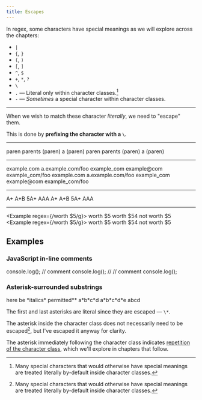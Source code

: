 ```yaml
---
title: Escapes
---
```


In regex, some characters have special meanings as we will explore across the chapters:

-   `|`
-   `{`, `}`
-   `(`, `)`
-   `[`, `]`
-   `^`, `$`
-   `+`, `*`, `?`
-   `\`
-   `.` — Literal only within character classes.[^1]
-   `-` — _Sometimes_ a special character within character classes.

[^1]: Many special characters that would otherwise have special meanings are treated literally by-default inside character classes.

---

When we wish to match these character _literally_, we need to "escape" them.

This is done by **prefixing the character with a `\`**.

---

<Example regex={/\(paren\)/g}>
    <String>paren</String>
    <String>parents</String>
    <String>(paren)</String>
    <String>a (paren)</String>
</Example>
<Example regex={/(paren)/g}>
    <String>paren</String>
    <String>parents</String>
    <String>(paren)</String>
    <String>a (paren)</String>
</Example>

---

<Example regex={/example\.com/g}>
    <String>example.com</String>
    <String>a.example.com/foo</String>
    <String>example_com</String>
    <String>example@com</String>
    <String>example_com/foo</String>
</Example>
<Example regex={/example.com/g}>
    <String>example.com</String>
    <String>a.example.com/foo</String>
    <String>example_com</String>
    <String>example@com</String>
    <String>example_com/foo</String>
</Example>

---

<Example regex={/A\+/g}>
    <String>A+</String>
    <String>A+B</String>
    <String>5A+</String>
    <String>AAA</String>
</Example>
<Example regex={/A+/g}>
    <String>A+</String>
    <String>A+B</String>
    <String>5A+</String>
    <String>AAA</String>
</Example>

---

<Example regex={/worth \$5/g}>
    <String>worth $5</String>
    <String>worth $54</String>
    <String>not worth $5</String>
</Example>
<Example regex={/worth $5/g}>
    <String>worth $5</String>
    <String>worth $54</String>
    <String>not worth $5</String>
</Example>

## Examples

### JavaScript in-line comments

<Example regex={/\/\/.*/g}>
    <String>console.log(); // comment</String>
    <String>console.log(); // // comment</String>
    <String>console.log();</String>
</Example>

### Asterisk-surrounded substrings

<Example regex={/\*[^\*]*\*/g}>
    <String>here be *italics*</String>
    <String>permitted**</String>
    <String>a*b*c*d</String>
    <String>a*b*c*d*e</String>
    <String>a️bcd</String>
</Example>

The first and last asterisks are literal since they are escaped — `\*`.

The asterisk inside the character class does not necessarily need to be escaped[^1], but I've escaped it anyway for clarity.

The asterisk immediately following the character class indicates [repetition of the character class](/chapters/repetition#zero-or-more), which we'll explore in chapters that follow.
